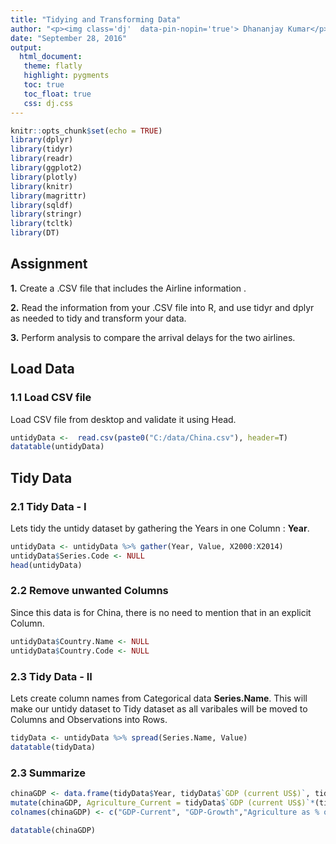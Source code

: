 ```yaml
---
title: "Tidying and Transforming Data"
author: "<p><img class='dj'  data-pin-nopin='true'> Dhananjay Kumar</p>"
date: "September 28, 2016"
output:
  html_document:
   theme: flatly
   highlight: pygments
   toc: true
   toc_float: true
   css: dj.css
---
```


```r
knitr::opts_chunk$set(echo = TRUE)
library(dplyr)
library(tidyr)
library(readr)
library(ggplot2)
library(plotly)
library(knitr)
library(magrittr)
library(sqldf)
library(stringr)
library(tcltk)
library(DT)
```

## Assignment

**1.** Create a .CSV file that includes the Airline information .

**2.** Read the information from your .CSV file into R, and use tidyr and dplyr as needed to tidy and transform your data.

**3.** Perform analysis to compare the arrival delays for the two airlines.

## Load Data

### 1.1 Load CSV file
Load CSV file from desktop and validate it using Head.
```r
untidyData <-  read.csv(paste0("C:/data/China.csv"), header=T)
datatable(untidyData)
```



## Tidy Data 

### 2.1 Tidy Data - I

Lets tidy the untidy dataset by gathering the Years in one Column : **Year**.

```r
untidyData <- untidyData %>% gather(Year, Value, X2000:X2014)
untidyData$Series.Code <- NULL
head(untidyData)
```

### 2.2 Remove unwanted Columns

Since this data is for China, there is no need to mention that in an explicit Column.

```r
untidyData$Country.Name <- NULL
untidyData$Country.Code <- NULL
```

### 2.3 Tidy Data - II

Lets create column names from Categorical data **Series.Name**. This will make our untidy dataset to Tidy dataset as all varibales will be moved to Columns and  Observations into Rows.

```r
tidyData <- untidyData %>% spread(Series.Name, Value)
datatable(tidyData)
```

### 2.3 Summarize

```r
chinaGDP <- data.frame(tidyData$Year, tidyData$`GDP (current US$)`, tidyData$`GDP growth (annual %)`, tidyData$`Agriculture, value added (% of GDP)`)
mutate(chinaGDP, Agriculture_Current = tidyData$`GDP (current US$)`*(tidyData$`Agriculture, value added (% of GDP)`/100))
colnames(chinaGDP) <- c("GDP-Current", "GDP-Growth","Agriculture as % of GDP")

datatable(chinaGDP)
```


